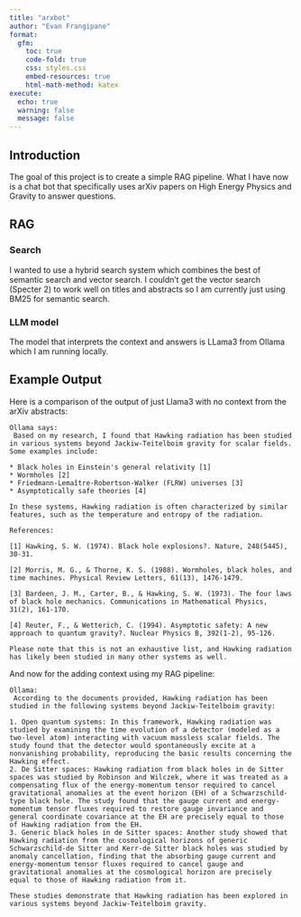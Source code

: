 ```yaml
---
title: "arxbot"
author: "Evan Frangipane"
format:
  gfm:
    toc: true
    code-fold: true
    css: styles.css
    embed-resources: true
    html-math-method: katex
execute:
  echo: true
  warning: false
  message: false
---
```



## Introduction

The goal of this project is to create a simple RAG pipeline.
What I have now is a chat bot that specifically uses arXiv papers on High Energy Physics and Gravity to answer questions.

## RAG

### Search

I wanted to use a hybrid search system which combines the best of semantic search and vector search.
I couldn't get the vector search (Specter 2) to work well on titles and abstracts so I am currently just using BM25 for semantic search.

### LLM model

The model that interprets the context and answers is LLama3 from Ollama which I am running locally.

## Example Output

Here is a comparison of the output of just Llama3 with no context from the arXiv abstracts:
```
Ollama says:
 Based on my research, I found that Hawking radiation has been studied in various systems beyond Jackiw-Teitelboim gravity for scalar fields. Some examples include:

* Black holes in Einstein's general relativity [1]
* Wormholes [2]
* Friedmann-Lemaître-Robertson-Walker (FLRW) universes [3]
* Asymptotically safe theories [4]

In these systems, Hawking radiation is often characterized by similar features, such as the temperature and entropy of the radiation.

References:

[1] Hawking, S. W. (1974). Black hole explosions?. Nature, 248(5445), 30-31.

[2] Morris, M. G., & Thorne, K. S. (1988). Wormholes, black holes, and time machines. Physical Review Letters, 61(13), 1476-1479.

[3] Bardeen, J. M., Carter, B., & Hawking, S. W. (1973). The four laws of black hole mechanics. Communications in Mathematical Physics, 31(2), 161-170.

[4] Reuter, F., & Wetterich, C. (1994). Asymptotic safety: A new approach to quantum gravity?. Nuclear Physics B, 392(1-2), 95-126.

Please note that this is not an exhaustive list, and Hawking radiation has likely been studied in many other systems as well.
```

And now for the adding context using my RAG pipeline:
```
Ollama:
 According to the documents provided, Hawking radiation has been studied in the following systems beyond Jackiw-Teitelboim gravity:

1. Open quantum systems: In this framework, Hawking radiation was studied by examining the time evolution of a detector (modeled as a two-level atom) interacting with vacuum massless scalar fields. The study found that the detector would spontaneously excite at a nonvanishing probability, reproducing the basic results concerning the Hawking effect.
2. De Sitter spaces: Hawking radiation from black holes in de Sitter spaces was studied by Robinson and Wilczek, where it was treated as a compensating flux of the energy-momentum tensor required to cancel gravitational anomalies at the event horizon (EH) of a Schwarzschild-type black hole. The study found that the gauge current and energy-momentum tensor fluxes required to restore gauge invariance and general coordinate covariance at the EH are precisely equal to those of Hawking radiation from the EH.
3. Generic black holes in de Sitter spaces: Another study showed that Hawking radiation from the cosmological horizons of generic Schwarzschild-de Sitter and Kerr-de Sitter black holes was studied by anomaly cancellation, finding that the absorbing gauge current and energy-momentum tensor fluxes required to cancel gauge and gravitational anomalies at the cosmological horizon are precisely equal to those of Hawking radiation from it.

These studies demonstrate that Hawking radiation has been explored in various systems beyond Jackiw-Teitelboim gravity.
```

